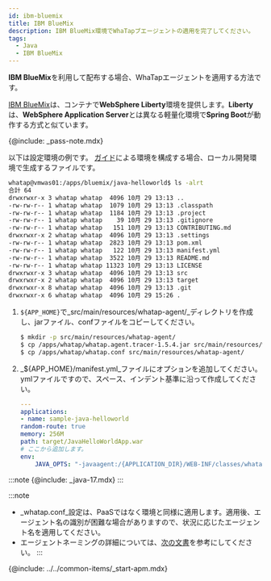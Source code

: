 ```yaml
---
id: ibm-bluemix
title: IBM BlueMix
description: IBM BlueMix環境でWhaTapブエージェントの適用を完了してください。
tags:
  - Java
  - IBM BlueMix
---
```


**IBM BlueMix**を利用して配布する場合、WhaTapエージェントを適用する方法です。 

[IBM BlueMix](https://console.bluemix.net/docs/apps/index.html%E2%80%8B)は、コンテナで**WebSphere Liberty**環境を提供します。**Liberty**は、**WebSphere Application Server**とは異なる軽量化環境で**Spring Boot**が動作する方式と似ています。

{@include: _pass-note.mdx}

以下は設定環境の例です。 [ガイド](https://cloud.ibm.com/docs)による環境を構成する場合、ローカル開発環境で生成するファイルです。

```bash
whatap@vmwas01:/apps/bluemix/java-helloworld$ ls -alrt
合計 64
drwxrwxr-x 3 whatap whatap  4096 10月 29 13:13 ..
-rw-rw-r-- 1 whatap whatap  1079 10月 29 13:13 .classpath
-rw-rw-r-- 1 whatap whatap  1184 10月 29 13:13 .project
-rw-rw-r-- 1 whatap whatap    39 10月 29 13:13 .gitignore
-rw-rw-r-- 1 whatap whatap   151 10月 29 13:13 CONTRIBUTING.md
drwxrwxr-x 2 whatap whatap  4096 10月 29 13:13 .settings
-rw-rw-r-- 1 whatap whatap  2823 10月 29 13:13 pom.xml
-rw-rw-r-- 1 whatap whatap   122 10月 29 13:13 manifest.yml
-rw-rw-r-- 1 whatap whatap  3522 10月 29 13:13 README.md
-rw-rw-r-- 1 whatap whatap 11323 10月 29 13:13 LICENSE
drwxrwxr-x 3 whatap whatap  4096 10月 29 13:13 src
drwxrwxr-x 2 whatap whatap  4096 10月 29 13:13 target
drwxrwxr-x 8 whatap whatap  4096 10月 29 13:13 .git
drwxrwxr-x 6 whatap whatap  4096 10月 29 15:26 .
```

1.  `${APP_HOME}`で_src/main/resources/whatap-agent/_ディレクトリを作成し、jarファイル、confファイルをコピーしてください。

    ```bash
    $ mkdir -p src/main/resources/whatap-agent/
    $ cp /apps/whatap/whatap.agent.tracer-1.5.4.jar src/main/resources/whatap-agent/
    $ cp /apps/whatap/whatap.conf src/main/resources/whatap-agent/
    ```

2.  _${APP_HOME}/manifest.yml_ファイルにオプションを追加してください。ymlファイルですので、スペース、インデント基準に沿って作成してください。

    ```yaml title=${APP_HOME}/manifest.yml {8-9} showLineNumbers
    ---
    applications:
    - name: sample-java-helloworld
    random-route: true
    memory: 256M
    path: target/JavaHelloWorldApp.war
    # ここから追加します。
    env:
        JAVA_OPTS: "-javaagent:/{APPLICATION_DIR}/WEB-INF/classes/whatap-agent/whatap.agent-X.Y.Z.jar -Dorg.osgi.framework.bootdelegation=whatap.* "
    ```

:::note
{@include: _java-17.mdx}
:::

:::note

-   _whatap.conf_設定は、PaaSではなく環境と同様に適用します。適用後、エージェント名の識別が困難な場合がありますので、状況に応じたエージェント名を適用してください。
-   エージェントネーミングの詳細については、[次の文書](../agent-name)を参考にしてください。
:::

{@include: ../../common-items/_start-apm.mdx}  
